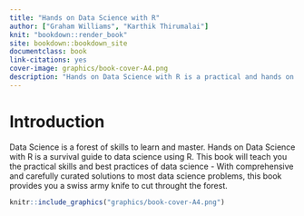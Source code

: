 ```yaml
--- 
title: "Hands on Data Science with R"
author: ["Graham Williams", "Karthik Thirumalai"]
knit: "bookdown::render_book"
site: bookdown::bookdown_site
documentclass: book
link-citations: yes
cover-image: graphics/book-cover-A4.png
description: "Hands on Data Science with R is a practical and hands on guide to data science with R" 
---
```



# Introduction

Data Science is a forest of skills to learn and master. Hands on Data
Science with R is a survival guide to data science using R. This book
will teach you the practical skills and best practices of data science
- With comprehensive and carefully curated solutions to most data
science problems, this book provides you a swiss army knife to cut
throught the forest.

```r
knitr::include_graphics("graphics/book-cover-A4.png")
```

